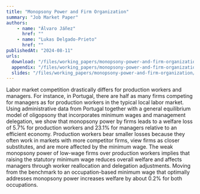 ```yaml
---
title: "Monopsony Power and Firm Organization"
summary: "Job Market Paper"
authors: 
    - name: "Álvaro Jáñez"
      href: ""
    - name: "Lukas Delgado-Prieto"
      href: ""
publishedAt: "2024-08-11"
urls: 
  download: "/files/working_papers/monopsony-power-and-firm-organization/JMP_Firm_Org.pdf"
  appendix: "/files/working_papers/monopsony-power-and-firm-organization/JMP_Firm_Org_app.pdf"
  slides: "/files/working_papers/monopsony-power-and-firm-organization/JMP_Firm_Org_slides.pdf"
---
```

Labor market competition drastically differs for production workers and managers. For instance, in Portugal, there are half as many firms competing for managers as for production workers in the typical local labor market. Using administrative data from Portugal together with a general equilibrium model of oligopsony that incorporates minimum wages and management delegation, we show that monopsony power by firms leads to a welfare loss of 5.7% for production workers and 23.1% for managers relative to an efficient economy. Production workers bear smaller losses because they often work in markets with more competitor firms, view firms as closer substitutes, and are more affected by the minimum wage. The weak monopsony power of low-wage firms over production workers implies that raising the statutory minimum wage reduces overall welfare and affects managers through worker reallocation and delegation adjustments. Moving from the benchmark to an occupation-based minimum wage that optimally addresses monopsony power increases welfare by about 0.2\% for both occupations.
